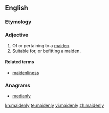 ==English==

===Etymology===
{{suffix|maiden|ly}}

===Adjective===
{{en-adj}}

# Of or pertaining to a [[maiden]].
# Suitable for, or befitting a maiden.

====Related terms====
* [[maidenliness]]

===Anagrams===
* [[medianly#English|medianly]]

[[kn:maidenly]]
[[te:maidenly]]
[[vi:maidenly]]
[[zh:maidenly]]